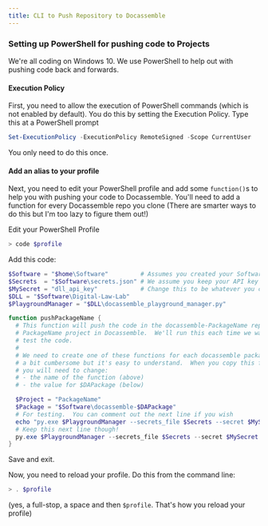 ```yaml
---
title: CLI to Push Repository to Docassemble
---
```

### Setting up PowerShell for pushing code to Projects
We're all coding on Windows 10.  We use PowerShell to help out with pushing code back and forwards.  

#### Execution Policy
First, you need to allow the execution of PowerShell commands (which is not enabled by default).  You do this by setting the Execution Policy. Type this at a PowerShell prompt
```powershell
Set-ExecutionPolicy -ExecutionPolicy RemoteSigned -Scope CurrentUser
```

You only need to do this once.

#### Add an alias to your profile
Next, you need to edit your PowerShell profile and add some `function()`s to help you with pushing your code to Docassemble.  You'll need to add a function for every Docassemble repo you clone (There are smarter ways to do this but I'm too lazy to figure them out!)

Edit your PowerShell Profile
```powershell
> code $profile
```

Add this code:
```powershell
$Software = "$home\Software"         # Assumes you created your Software directory in your home directory
$Secrets  = "$Software\secrets.json" # We assume you keep your API key in secrets.json in your Software directory
$MySecret = "dll_api_key"            # Change this to be whatever you called your API key when you set up your secrets.json
$DLL = "$Software\Digital-Law-Lab" 
$PlaygroundManager = "$DLL\docassemble_playground_manager.py"

function pushPackageName {
  # This function will push the code in the docassemble-PackageName repo into the 
  # PackageName project in Docassemble.  We'll run this each time we want to run and/or
  # test the code.
  #
  # We need to create one of these functions for each docassemble package we work on. It's
  # a bit cumbersome but it's easy to understand.  When you copy this function for a new package
  # you will need to change:
  # - the name of the function (above)
  # - the value for $DAPackage (below)

  $Project = "PackageName"
  $Package = "$Software\docassemble-$DAPackage"
  # For testing.  You can comment out the next line if you wish
  echo "py.exe $PlaygroundManager --secrets_file $Secrets --secret $MySecret --push --project $Project --package $Package"
  # Keep this next line though!
  py.exe $PlaygroundManager --secrets_file $Secrets --secret $MySecret --push --project $Project --package $Package
}
```
Save and exit. 

Now, you need to reload your profile.  Do this from the command line:
```powershell
> . $profile
```
(yes, a full-stop, a space and then `$profile`.  That's how you reload your profile)